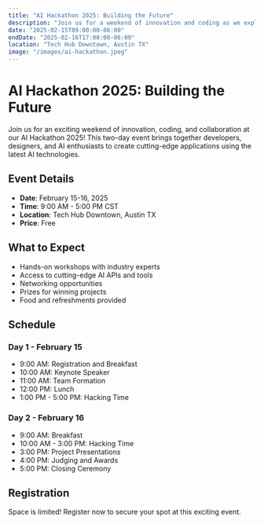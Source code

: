 ```yaml
---
title: "AI Hackathon 2025: Building the Future"
description: "Join us for a weekend of innovation and coding as we explore the latest in AI technology and build groundbreaking applications."
date: "2025-02-15T09:00:00-06:00"
endDate: "2025-02-16T17:00:00-06:00"
location: "Tech Hub Downtown, Austin TX"
image: "/images/ai-hackathon.jpeg"
---
```


# AI Hackathon 2025: Building the Future

Join us for an exciting weekend of innovation, coding, and collaboration at our AI Hackathon 2025! This two-day event brings together developers, designers, and AI enthusiasts to create cutting-edge applications using the latest AI technologies.

## Event Details

- **Date**: February 15-16, 2025
- **Time**: 9:00 AM - 5:00 PM CST
- **Location**: Tech Hub Downtown, Austin TX
- **Price**: Free

## What to Expect

- Hands-on workshops with industry experts
- Access to cutting-edge AI APIs and tools
- Networking opportunities
- Prizes for winning projects
- Food and refreshments provided

## Schedule

### Day 1 - February 15
- 9:00 AM: Registration and Breakfast
- 10:00 AM: Keynote Speaker
- 11:00 AM: Team Formation
- 12:00 PM: Lunch
- 1:00 PM - 5:00 PM: Hacking Time

### Day 2 - February 16
- 9:00 AM: Breakfast
- 10:00 AM - 3:00 PM: Hacking Time
- 3:00 PM: Project Presentations
- 4:00 PM: Judging and Awards
- 5:00 PM: Closing Ceremony

## Registration

Space is limited! Register now to secure your spot at this exciting event.

